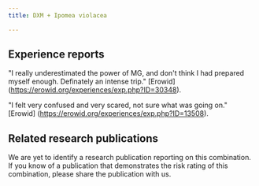 ---
title: DXM + Ipomea violacea

---

## Experience reports

"I really underestimated the power of MG, and don't think I had prepared myself enough. Definately an intense trip." [Erowid] (https://erowid.org/experiences/exp.php?ID=30348).

"I felt very confused and very scared, not sure what was going on." [Erowid] (https://erowid.org/experiences/exp.php?ID=13508).


## Related research publications

We are yet to identify a research publication reporting on this combination. If you know of a publication that demonstrates the risk rating of this combination, please share the publication with us.



